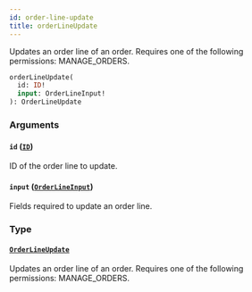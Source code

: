 ```yaml
---
id: order-line-update
title: orderLineUpdate
---
```


Updates an order line of an order. Requires one of the following permissions: MANAGE_ORDERS.

```graphql
orderLineUpdate(
  id: ID!
  input: OrderLineInput!
): OrderLineUpdate
```

### Arguments

#### `id` ([`ID`](../../../developer/api-reference/scalars/id))

ID of the order line to update.

#### `input` ([`OrderLineInput`](../../../developer/api-reference/inputs/order-line-input))

Fields required to update an order line.

### Type

#### [`OrderLineUpdate`](../../../developer/api-reference/objects/order-line-update)

Updates an order line of an order. Requires one of the following permissions: MANAGE_ORDERS.
